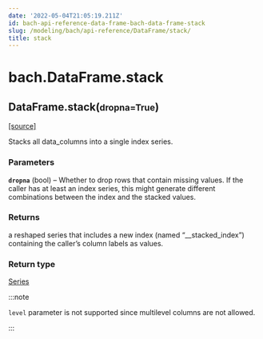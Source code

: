 ```yaml
---
date: '2022-05-04T21:05:19.211Z'
id: bach-api-reference-data-frame-bach-data-frame-stack
slug: /modeling/bach/api-reference/DataFrame/stack/
title: stack
---
```


# bach.DataFrame.stack

<div className="method">

<h2 className="signature-method"><span className="additional-name">DataFrame.</span><span className="name">stack(</span><small className="parameter-list"><span className="parameter" id="dropna">dropna=True</span></small>)</h2>


&#8203;<span className="view-source">[[source]](https://github.com/objectiv/objectiv-analytics/blob/main/bach/bach/dataframe.py)</span>

<div className="content">

Stacks all data_columns into a single index series.


### Parameters

**`dropna`** (bool) – Whether to drop rows that contain missing values. If the caller has
at least an index series, this might generate different combinations between
the index and the stacked values.



### Returns

a reshaped series that includes a new index (named “__stacked_index”)
containing the caller’s column labels as values.



### Return type

[Series](/modeling/bach/api-reference/Series/index.mdx)


:::note

`level` parameter is not supported since multilevel columns are not allowed.


:::


</div>


</div>
